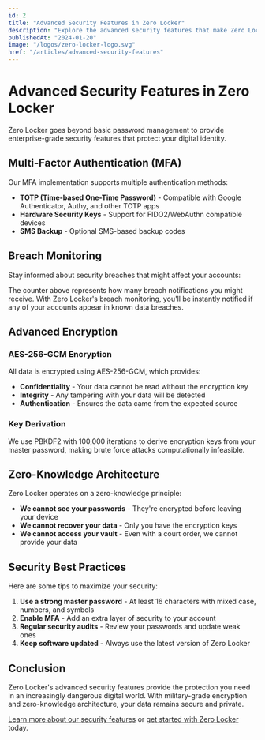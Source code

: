```yaml
---
id: 2
title: "Advanced Security Features in Zero Locker"
description: "Explore the advanced security features that make Zero Locker the most secure password manager available."
publishedAt: "2024-01-20"
image: "/logos/zero-locker-logo.svg"
href: "/articles/advanced-security-features"
---
```


# Advanced Security Features in Zero Locker

Zero Locker goes beyond basic password management to provide enterprise-grade security features that protect your digital identity.

## Multi-Factor Authentication (MFA)

Our MFA implementation supports multiple authentication methods:

- **TOTP (Time-based One-Time Password)** - Compatible with Google Authenticator, Authy, and other TOTP apps
- **Hardware Security Keys** - Support for FIDO2/WebAuthn compatible devices
- **SMS Backup** - Optional SMS-based backup codes

## Breach Monitoring

Stay informed about security breaches that might affect your accounts:

<Counter initialValue={0} step={5} />

The counter above represents how many breach notifications you might receive. With Zero Locker's breach monitoring, you'll be instantly notified if any of your accounts appear in known data breaches.

## Advanced Encryption

### AES-256-GCM Encryption

All data is encrypted using AES-256-GCM, which provides:

- **Confidentiality** - Your data cannot be read without the encryption key
- **Integrity** - Any tampering with your data will be detected
- **Authentication** - Ensures the data came from the expected source

### Key Derivation

We use PBKDF2 with 100,000 iterations to derive encryption keys from your master password, making brute force attacks computationally infeasible.

## Zero-Knowledge Architecture

Zero Locker operates on a zero-knowledge principle:

- **We cannot see your passwords** - They're encrypted before leaving your device
- **We cannot recover your data** - Only you have the encryption keys
- **We cannot access your vault** - Even with a court order, we cannot provide your data

## Security Best Practices

Here are some tips to maximize your security:

1. **Use a strong master password** - At least 16 characters with mixed case, numbers, and symbols
2. **Enable MFA** - Add an extra layer of security to your account
3. **Regular security audits** - Review your passwords and update weak ones
4. **Keep software updated** - Always use the latest version of Zero Locker

## Conclusion

Zero Locker's advanced security features provide the protection you need in an increasingly dangerous digital world. With military-grade encryption and zero-knowledge architecture, your data remains secure and private.

[Learn more about our security features](/security) or [get started with Zero Locker](/register) today.
